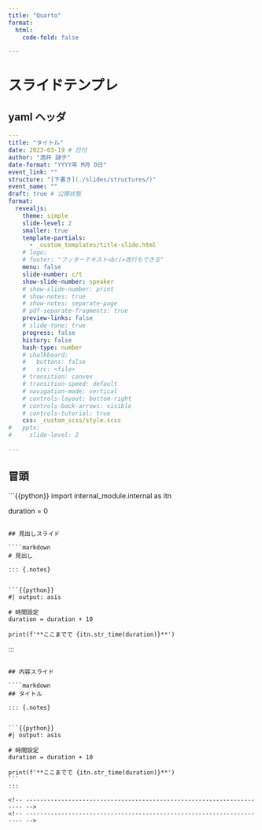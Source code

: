 ```yaml
---
title: "Quarto"
format:
  html:
    code-fold: false

---
```


# スライドテンプレ

## yaml ヘッダ

```yaml
---
title: "タイトル"
date: 2023-03-19 # 日付
author: "酒井 謎子"
date-format: "YYYY年 M月 D日"
event_link: ""
structure: "[下書き](./slides/structures/)"
event_name: ""
draft: true # 公開状態
format:
  revealjs:
    theme: simple
    slide-level: 2
    smaller: true
    template-partials:
      - _custom_templates/title-slide.html
    # logo:
    # footer: "フッターテキスト<br/>改行もできる"
    menu: false
    slide-number: c/t
    show-slide-number: speaker
    # show-slide-number: print
    # show-notes: true
    # show-notes: separate-page
    # pdf-separate-fragments: true
    preview-links: false
    # slide-tone: true
    progress: false
    history: false
    hash-type: number
    # chalkboard:
    #   buttons: false
    #   src: <file>
    # transition: convex
    # transition-speed: default
    # navigation-mode: vertical
    # controls-layout: bottom-right
    # controls-back-arrows: visible
    # controls-tutorial: true
    css: _custom_scss/style.scss
#   pptx:
#     slide-level: 2
    
---
```

## 冒頭

```{{python}}
import internal_module.internal as itn

duration = 0
```

## 見出しスライド

````markdown
# 見出し

::: {.notes}


```{{python}}
#| output: asis

# 時間設定
duration = duration + 10

print(f'**ここまでで {itn.str_time(duration)}**')
```
:::

<!-- --------------------------------------------------------------------- -->
<!-- --------------------------------------------------------------------- -->
````

## 内容スライド

````markdown
## タイトル

::: {.notes}


```{{python}}
#| output: asis

# 時間設定
duration = duration + 10

print(f'**ここまでで {itn.str_time(duration)}**')
```
:::

<!-- --------------------------------------------------------------------- -->
<!-- --------------------------------------------------------------------- -->
````
